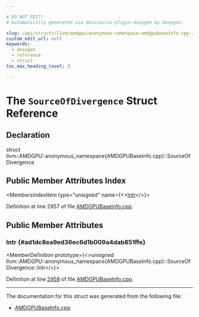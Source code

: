 ```yaml
---

# DO NOT EDIT!
# Automatically generated via docusaurus-plugin-doxygen by Doxygen.

slug: /api/structs/llvm/amdgpu/anonymous-namespace-amdgpubaseinfo-cpp-/sourceofdivergence
custom_edit_url: null
keywords:
  - doxygen
  - reference
  - struct
toc_max_heading_level: 3

---
```





# The `SourceOfDivergence` Struct Reference

<DoxygenPage pluginConfig={pluginConfig}>



## Declaration

<CodeBlock>struct llvm::AMDGPU::anonymous_namespace{AMDGPUBaseInfo.cpp}::SourceOfDivergence</CodeBlock>

## Public Member Attributes Index

<MembersIndex>

<MembersIndexItem
  type="unsigned"
  name={<><a href="#ad1dc8ea9ed36ec6d1b009a4dab851ffe">Intr</a></>}>
</MembersIndexItem>

</MembersIndex>


Definition at line 2957 of file <a href="/docs/api/files/lib/lib/target/lib/target/amdgpu/lib/target/amdgpu/utils/amdgpubaseinfo-cpp">AMDGPUBaseInfo.cpp</a>.

<SectionDefinition>

## Public Member Attributes

### Intr {#ad1dc8ea9ed36ec6d1b009a4dab851ffe}

<MemberDefinition
  prototype={<>unsigned llvm::AMDGPU::anonymous&#95;namespace&#123;AMDGPUBaseInfo.cpp&#125;::SourceOfDivergence::Intr</>}>

Definition at line <a href="/docs/api/files/lib/lib/target/lib/target/amdgpu/lib/target/amdgpu/utils/amdgpubaseinfo-cpp/#l02958">2958</a> of file <a href="/docs/api/files/lib/lib/target/lib/target/amdgpu/lib/target/amdgpu/utils/amdgpubaseinfo-cpp">AMDGPUBaseInfo.cpp</a>.
</MemberDefinition>

</SectionDefinition>

<hr/>

The documentation for this struct was generated from the following file:

<ul>
<li><a href="/docs/api/files/lib/lib/target/lib/target/amdgpu/lib/target/amdgpu/utils/amdgpubaseinfo-cpp">AMDGPUBaseInfo.cpp</a></li>
</ul>

</DoxygenPage>
